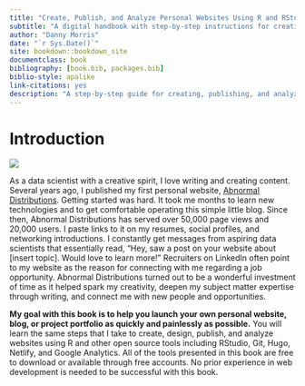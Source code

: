 ```yaml
--- 
title: "Create, Publish, and Analyze Personal Websites Using R and RStudio"
subtitle: "A digital handbook with step-by-step instructions for creating personal websites, blogs, and professional portfolios using R, RStudio, and other freely available technologies including Git, Hugo, Netlify, and Google Analytics"
author: "Danny Morris"
date: "`r Sys.Date()`"
site: bookdown::bookdown_site
documentclass: book
bibliography: [book.bib, packages.bib]
biblio-style: apalike
link-citations: yes
description: "A step-by-step guide for creating, publishing, and analyzing your personal website using R, RStudio, and other open source technologies including Git, Netlify, and Google Analytics."
---
```


# Introduction

![](https://i.imgur.com/2WgBlJfl.png)

As a data scientist with a creative spirit, I love writing and creating content. Several years ago, I published my first personal website, [Abnormal Distributions](https://abndistro.com/). Getting started was hard. It took me months to learn new technologies and to get comfortable operating this simple little blog. Since then, Abnormal Distributions has served over 50,000 page views and 20,000 users. I paste links to it on my resumes, social profiles, and networking introductions. I constantly get messages from aspiring data scientists that essentially read, "Hey, saw a post on your website about [insert topic]. Would love to learn more!" Recruiters on LinkedIn often point to my website as the reason for connecting with me regarding a job opportunity. Abnormal Distributions turned out to be a wonderful investment of time as it helped spark my creativity, deepen my subject matter expertise through writing, and connect me with new people and opportunities.

**My goal with this book is to help you launch your own personal website, blog, or project portfolio as quickly and painlessly as possible.** You will learn the same steps that I take to create, design, publish, and analyze websites using R and other open source tools including RStudio, Git, Hugo, Netlify, and Google Analytics. All of the tools presented in this book are free to download or available through free accounts. No prior experience in web development is needed to be successful with this book.
